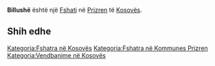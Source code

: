{{Fshat në Kosovës
 | Emri                = Billushë
 | EmriAlt                = Billusha,Billushe,Billushë,Bilusa,Bilusha,Bilushe,Bilushë,Biluša,Kushtrim,Kushtrimi,Билуша
 | Emri (Rasa dhanore) = 
 | Figura              = 
 | Shteti              = Kosovës
 | Komuna              = Prizren
 | Kodi postar         = 
 | Sipërfaqja          = 

 | Popullsia           = 

 | Regj. i popullsisë  = 
 | Dend. e popullsisë  = 
 | Faqja zyrtare       = 
 <!--- Koordinatat ----> 
 | Gjerësia            = 42.17139
 | Gjatësia            = 20.67556
 | Lartësia            = 
}}
'''Billushë''' është një [[Fshati]] në [[Prizren]] të [[Kosovës]].

<!-- == Gjeografia == -->
<!-- == Historia == -->
<!-- == Demografia == -->
== Shih edhe ==
{{Komuna Prizren}}
{{Kosovo-Administrata-Cung}}

[[Kategoria:Fshatra në Kosovës]]
[[Kategoria:Fshatra në Kommunes Prizren]]
[[Kategoria:Vendbanime në Kosovës]]